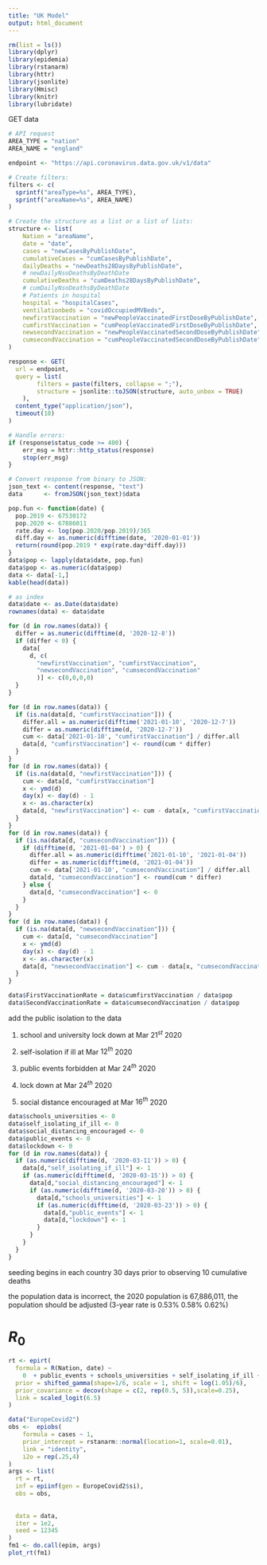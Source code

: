 ```yaml
---
title: "UK Model"
output: html_document
---
```



```r
rm(list = ls())
library(dplyr)
library(epidemia)
library(rstanarm)
library(httr)
library(jsonlite)
library(Hmisc)
library(knitr)
library(lubridate)
```
GET data

```r
# API request
AREA_TYPE = "nation"
AREA_NAME = "england"

endpoint <- "https://api.coronavirus.data.gov.uk/v1/data"

# Create filters:
filters <- c(
  sprintf("areaType=%s", AREA_TYPE),
  sprintf("areaName=%s", AREA_NAME)
)

# Create the structure as a list or a list of lists:
structure <- list(
    Nation = "areaName",
    date = "date", 
    cases = "newCasesByPublishDate",
    cumulativeCases = "cumCasesByPublishDate",
    dailyDeaths = "newDeaths28DaysByPublishDate", 
    # newDailyNsoDeathsByDeathDate
    cumulativeDeaths = "cumDeaths28DaysByPublishDate",
    # cumDailyNsoDeathsByDeathDate
    # Patients in hospital
    hospital = "hospitalCases",
    ventilationbeds = "covidOccupiedMVBeds",
    newfirstVaccination = "newPeopleVaccinatedFirstDoseByPublishDate",
    cumfirstVaccination = "cumPeopleVaccinatedFirstDoseByPublishDate",
    newsecondVaccination = "newPeopleVaccinatedSecondDoseByPublishDate",
    cumsecondVaccination = "cumPeopleVaccinatedSecondDoseByPublishDate"
)

response <- GET(
  url = endpoint,
  query = list(
        filters = paste(filters, collapse = ";"),
        structure = jsonlite::toJSON(structure, auto_unbox = TRUE)
    ),
  content_type("application/json"),
  timeout(10)
) 

# Handle errors:
if (response$status_code >= 400) {
    err_msg = httr::http_status(response)
    stop(err_msg)
}

# Convert response from binary to JSON:
json_text <- content(response, "text")
data      <- fromJSON(json_text)$data

pop.fun <- function(date) {
  pop.2019 <- 67530172
  pop.2020 <- 67886011
  rate.day <- log(pop.2020/pop.2019)/365
  diff.day <- as.numeric(difftime(date, '2020-01-01'))
  return(round(pop.2019 * exp(rate.day*diff.day)))
}
data$pop <- lapply(data$date, pop.fun)
data$pop <- as.numeric(data$pop)
data <- data[-1,]
kable(head(data))

# as index
data$date <- as.Date(data$date)
rownames(data) <- data$date
```
```r
for (d in row.names(data)) {
  differ = as.numeric(difftime(d, '2020-12-8'))
  if (differ < 0) {
    data[
      d, c(
        "newfirstVaccination", "cumfirstVaccination",
        "newsecondVaccination", "cumsecondVaccination"
        )] <- c(0,0,0,0)
  }
}
```

```r
for (d in row.names(data)) {
  if (is.na(data[d, "cumfirstVaccination"])) {
    differ.all = as.numeric(difftime('2021-01-10', '2020-12-7'))
    differ = as.numeric(difftime(d, '2020-12-7'))
    cum <- data['2021-01-10', "cumfirstVaccination"] / differ.all
    data[d, "cumfirstVaccination"] <- round(cum * differ)
  }
}
for (d in row.names(data)) {
  if (is.na(data[d, "newfirstVaccination"])) {
    cum <- data[d, "cumfirstVaccination"]
    x <- ymd(d)
    day(x) <- day(d) - 1
    x <- as.character(x)
    data[d, "newfirstVaccination"] <- cum - data[x, "cumfirstVaccination"]
  }
}
for (d in row.names(data)) {
  if (is.na(data[d, "cumsecondVaccination"])) {
    if (difftime(d, '2021-01-04') > 0) {
      differ.all = as.numeric(difftime('2021-01-10', '2021-01-04'))
      differ = as.numeric(difftime(d, '2021-01-04'))
      cum <- data['2021-01-10', "cumsecondVaccination"] / differ.all
      data[d, "cumsecondVaccination"] <- round(cum * differ)
    } else {
      data[d, "cumsecondVaccination"] <- 0
    }
  }
}
for (d in row.names(data)) {
  if (is.na(data[d, "newsecondVaccination"])) {
    cum <- data[d, "cumsecondVaccination"]
    x <- ymd(d)
    day(x) <- day(d) - 1
    x <- as.character(x)
    data[d, "newsecondVaccination"] <- cum - data[x, "cumsecondVaccination"]
  }
}
```

```r
data$FirstVaccinationRate = data$cumfirstVaccination / data$pop
data$SecondVaccinationRate = data$cumsecondVaccination / data$pop
```

add the public isolation to the data

1. school and university lock down at Mar $21^{st}$ 2020

2. self-isolation if ill at Mar $12^{th}$ 2020

3. public events forbidden at Mar $24^{th}$ 2020

4. lock down at Mar $24^{th}$ 2020

5. social distance encouraged at Mar $16^{th}$ 2020

```r
data$schools_universities <- 0
data$self_isolating_if_ill <- 0
data$social_distancing_encouraged <- 0
data$public_events <- 0
data$lockdown <- 0
for (d in row.names(data)) {
  if (as.numeric(difftime(d, '2020-03-11')) > 0) {
    data[d,"self_isolating_if_ill"] <- 1
    if (as.numeric(difftime(d, '2020-03-15')) > 0) {
      data[d,"social_distancing_encouraged"] <- 1
      if (as.numeric(difftime(d, '2020-03-20')) > 0) {
        data[d,"schools_universities"] <- 1
        if (as.numeric(difftime(d, '2020-03-23')) > 0) {
          data[d,"public_events"] <- 1
          data[d,"lockdown"] <- 1
        } 
      } 
    } 
  } 
}
```




seeding begins in each country 30 days prior to observing 10 cumulative deaths

the population data is incorrect, the 2020 population is 67,886,011, the population should be adjusted (3-year rate is 0.53% 0.58% 0.62%)



# $R_0$
```r
rt <- epirt(
  formula = R(Nation, date) ~ 
    0  + public_events + schools_universities + self_isolating_if_ill + social_distancing_encouraged + lockdown + FirstVaccinationRate + SecondVaccinationRate,
  prior = shifted_gamma(shape=1/6, scale = 1, shift = log(1.05)/6),
  prior_covariance = decov(shape = c(2, rep(0.5, 5)),scale=0.25),
  link = scaled_logit(6.5)
)
```

```r
data("EuropeCovid2")
obs <-  epiobs(
    formula = cases ~ 1,
    prior_intercept = rstanarm::normal(location=1, scale=0.01),
    link = "identity",
    i2o = rep(.25,4)
)
args <- list(
  rt = rt,
  inf = epiinf(gen = EuropeCovid2$si),
  obs = obs,
  
  
  data = data,
  iter = 1e2,
  seed = 12345
)
fm1 <- do.call(epim, args)
plot_rt(fm1)
```

